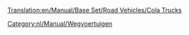 [[Translation:en/Manual/Base Set/Road Vehicles/Cola Trucks]]

{{nl/Manual/Base Set/Road Vehicles/Wegvoertuig|name     = MightyMover Colavrachtwagen
  |img      = en/Manual/Base Set/Road Vehicles/MightyMover Cola.png
  |price    = £4.797 (€9.594)
  |speed    = 30 mph (48 km/h)
  |annual   = £421 (€842)
  |designed = 1936
  |life     = 15
  |capacity = 17.000 liter cola
}}
{{nl/Manual/Base Set/Road Vehicles/Wegvoertuig|name     = Powernaught Colavrachtwagen
  |img      = en/Manual/Base Set/Road Vehicles/Powernaught Cola.png
  |price    = £6.027 (12.054)
  |speed    = 55 mph (88 km/h)
  |annual   = £787 (€1.640)
  |designed = 1975
  |life     = 15
  |capacity = 19.000 liter cola
}}
{{nl/Manual/Base Set/Road Vehicles/Wegvoertuig|name     = Wizzow Colavrachtwagen
  |img      = en/Manual/Base Set/Road Vehicles/Wizzow Cola.png
  |price    = £6.437 (€12.874)
  |speed    = 70 mph (112 km/h)
  |annual   = £1.125 (€2.640)
  |designed = 2012
  |life     = 15
  |capacity = 22.000 liter cola
}}

[[Category:nl/Manual/Wegvoertuigen]]